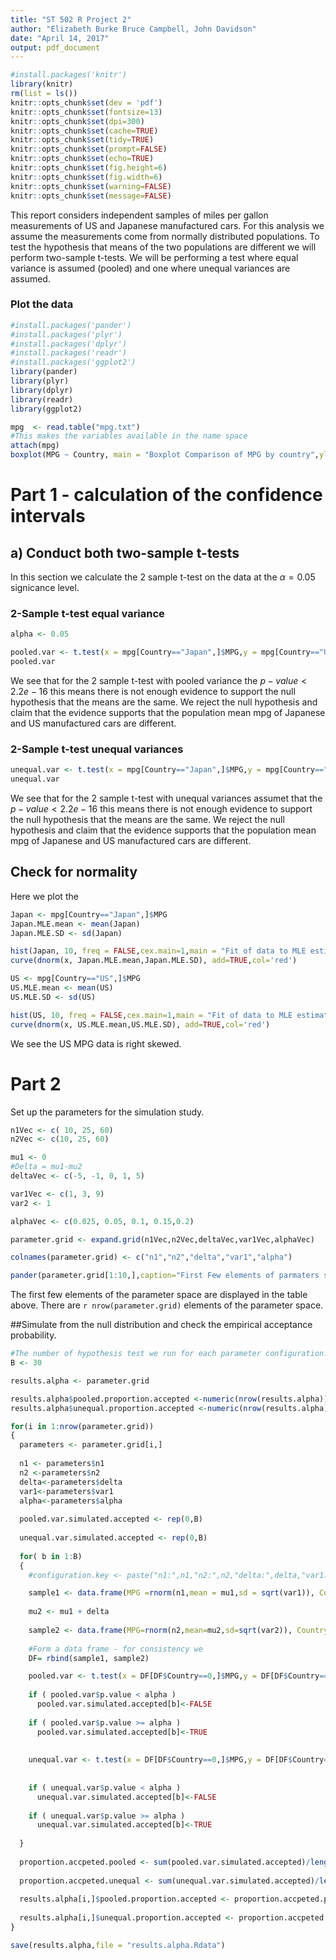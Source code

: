 ```yaml
---
title: "ST 502 R Project 2"
author: "Elizabeth Burke Bruce Campbell, John Davidson"
date: "April 14, 2017"
output: pdf_document
---
```


```r
#install.packages('knitr')
library(knitr)
rm(list = ls())
knitr::opts_chunk$set(dev = 'pdf')
knitr::opts_chunk$set(fontsize=13)
knitr::opts_chunk$set(dpi=300)
knitr::opts_chunk$set(cache=TRUE)
knitr::opts_chunk$set(tidy=TRUE)
knitr::opts_chunk$set(prompt=FALSE)
knitr::opts_chunk$set(echo=TRUE)
knitr::opts_chunk$set(fig.height=6)
knitr::opts_chunk$set(fig.width=6)
knitr::opts_chunk$set(warning=FALSE)
knitr::opts_chunk$set(message=FALSE)
```

This report considers independent samples of miles per gallon measurements of US and Japanese manufactured cars.  For this analysis we assume the measurements come from normally distributed populations. To test the hypothesis that means of the two populations are different we will perform two-sample t-tests. We will be performing a test where equal variance is assumed (pooled) and one where unequal variances are assumed.

### Plot the data 
```r
#install.packages('pander')
#install.packages('plyr')
#install.packages('dplyr')
#install.packages('readr')
#install.packages('ggplot2')
library(pander)
library(plyr)
library(dplyr)
library(readr)
library(ggplot2)

mpg  <- read.table("mpg.txt")
#This makes the variables available in the name space  
attach(mpg)
boxplot(MPG ~ Country, main = "Boxplot Comparison of MPG by country",ylab="MPG")

```

# Part 1 - calculation of the confidence intervals

## a) Conduct both two-sample t-tests

In this section we calculate the 2 sample t-test on the data at the $\alpha = 0.05$ signicance level. 

### 2-Sample t-test equal variance
```r
alpha <- 0.05

pooled.var <- t.test(x = mpg[Country=="Japan",]$MPG,y = mpg[Country=="US",]$MPG,alternative = "two.sided",var.equal = TRUE, conf.level = alpha)
pooled.var
```
We see that for the 2 sample t-test with pooled variance the $p-value < 2.2e-16$ this means there is not enough evidence to support the null hypothesis that the means are the same.  We reject the null hypothesis and claim that the evidence supports that the population mean mpg of Japanese and US manufactured cars are different. 

### 2-Sample t-test unequal variances
```r
unequal.var <- t.test(x = mpg[Country=="Japan",]$MPG,y = mpg[Country=="US",]$MPG,alternative = "two.sided",var.equal = FALSE,conf.level = alpha)
unequal.var
```

We see that for the 2 sample t-test with unequal variances assumet that the $p-value < 2.2e-16$ this means there is not enough evidence to support the null hypothesis that the means are the same.  We reject the null hypothesis and claim that the evidence supports that the population mean mpg of Japanese and US manufactured cars are different. 

## Check for normality
Here we plot the 
```r

Japan <- mpg[Country=="Japan",]$MPG
Japan.MLE.mean <- mean(Japan)
Japan.MLE.SD <- sd(Japan)

hist(Japan, 10, freq = FALSE,cex.main=1,main = "Fit of data to MLE estimated distribution", xlab="MPG")
curve(dnorm(x, Japan.MLE.mean,Japan.MLE.SD), add=TRUE,col='red')
```


```r
US <- mpg[Country=="US",]$MPG
US.MLE.mean <- mean(US)
US.MLE.SD <- sd(US)

hist(US, 10, freq = FALSE,cex.main=1,main = "Fit of data to MLE estimated distribution", xlab="MPG")
curve(dnorm(x, US.MLE.mean,US.MLE.SD), add=TRUE,col='red')

```

We see the US MPG data is right skewed.

# Part 2


Set up the parameters for the simulation study.
```r

n1Vec <- c( 10, 25, 60)
n2Vec <- c(10, 25, 60)

mu1 <- 0
#Delta = mu1-mu2
deltaVec <- c(-5, -1, 0, 1, 5)

var1Vec <- c(1, 3, 9) 
var2 <- 1

alphaVec <- c(0.025, 0.05, 0.1, 0.15,0.2)

parameter.grid <- expand.grid(n1Vec,n2Vec,deltaVec,var1Vec,alphaVec)

colnames(parameter.grid) <- c("n1","n2","delta","var1","alpha")

pander(parameter.grid[1:10,],caption="First Few elements of parmaters space")

```

The first few elements of the parameter space are displayed in the table above.  There are `r nrow(parameter.grid)` elements of the parameter space.

##Simulate from the null distribution and check the empirical acceptance probability. 
```r

#The number of hypothesis test we run for each parameter configuration.
B <- 30

results.alpha <- parameter.grid

results.alpha$pooled.proportion.accepted <-numeric(nrow(results.alpha))
results.alpha$unequal.proportion.accepted <-numeric(nrow(results.alpha))

for(i in 1:nrow(parameter.grid))
{
  parameters <- parameter.grid[i,]
  
  n1 <- parameters$n1
  n2 <-parameters$n2
  delta<-parameters$delta
  var1<-parameters$var1
  alpha<-parameters$alpha
  
  pooled.var.simulated.accepted <- rep(0,B)
  
  unequal.var.simulated.accepted <- rep(0,B)
  
  for( b in 1:B)
  {
    #configuration.key <- paste("n1:",n1,"n2:",n2,"delta:",delta,"var1:",var1,sep = "")

    sample1 <- data.frame(MPG =rnorm(n1,mean = mu1,sd = sqrt(var1)), Country = as.numeric(rep(0,times = n1)))
    
    mu2 <- mu1 + delta
    
    sample2 <- data.frame(MPG=rnorm(n2,mean=mu2,sd=sqrt(var2)), Country = as.numeric(rep(1,times = n2)))
    
    #Form a data frame - for consistency we 
    DF= rbind(sample1, sample2)

    pooled.var <- t.test(x = DF[DF$Country==0,]$MPG,y = DF[DF$Country==1,]$MPG,alternative = "two.sided",var.equal = TRUE, conf.level = alpha)
    
    if ( pooled.var$p.value < alpha )
      pooled.var.simulated.accepted[b]<-FALSE
    
    if ( pooled.var$p.value >= alpha )
      pooled.var.simulated.accepted[b]<-TRUE
  
    
    unequal.var <- t.test(x = DF[DF$Country==0,]$MPG,y = DF[DF$Country==1,]$MPG,alternative = "two.sided",var.equal = FALSE,conf.level = alpha)
    
    
    if ( unequal.var$p.value < alpha )
      unequal.var.simulated.accepted[b]<-FALSE
    
    if ( unequal.var$p.value >= alpha )
      unequal.var.simulated.accepted[b]<-TRUE
  
  }
  
  proportion.accpeted.pooled <- sum(pooled.var.simulated.accepted)/length(pooled.var.simulated.accepted)
  
  proportion.accpeted.unequal <- sum(unequal.var.simulated.accepted)/length(unequal.var.simulated.accepted)
  
  results.alpha[i,]$pooled.proportion.accepted <- proportion.accpeted.pooled
  
  results.alpha[i,]$unequal.proportion.accepted <- proportion.accpeted.unequal
}

save(results.alpha,file = "results.alpha.Rdata")

```











